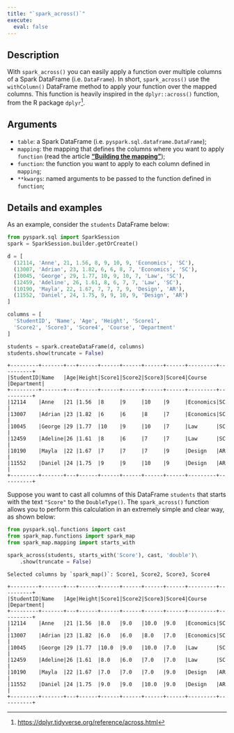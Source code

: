 ```yaml
---
title: "`spark_across()`"
execute:
  eval: false
---
```



## Description

With `spark_across()` you can easily apply a function over multiple columns of a Spark DataFrame (i.e. `DataFrame`). In short, `spark_across()` use the `withColumn()` DataFrame method to apply your function over the mapped columns. This function is heavily inspired in the `dplyr::across()` function, from the R package `dplyr`^[<https://dplyr.tidyverse.org/reference/across.html>].

## Arguments

- `table`: a Spark DataFrame (i.e. `pyspark.sql.dataframe.DataFrame`);
- `mapping`: the mapping that defines the columns where you want to apply `function` (read the article [**"Building the mapping"**](https://github.com/pedropark99/spark_map/blob/main/doc/english/articles/building-mapping.md));
- `function`: the function you want to apply to each column defined in `mapping`;
- `**kwargs`: named arguments to be passed to the function defined in `function`;


## Details and examples

As an example, consider the `students` DataFrame below:

```python
from pyspark.sql import SparkSession
spark = SparkSession.builder.getOrCreate()

d = [
  (12114, 'Anne', 21, 1.56, 8, 9, 10, 9, 'Economics', 'SC'),
  (13007, 'Adrian', 23, 1.82, 6, 6, 8, 7, 'Economics', 'SC'),
  (10045, 'George', 29, 1.77, 10, 9, 10, 7, 'Law', 'SC'),
  (12459, 'Adeline', 26, 1.61, 8, 6, 7, 7, 'Law', 'SC'),
  (10190, 'Mayla', 22, 1.67, 7, 7, 7, 9, 'Design', 'AR'),
  (11552, 'Daniel', 24, 1.75, 9, 9, 10, 9, 'Design', 'AR')
]

columns = [
  'StudentID', 'Name', 'Age', 'Height', 'Score1',
  'Score2', 'Score3', 'Score4', 'Course', 'Department'
]

students = spark.createDataFrame(d, columns)
students.show(truncate = False)
```

```
+---------+-------+---+------+------+------+------+------+---------+----------+
|StudentID|Name   |Age|Height|Score1|Score2|Score3|Score4|Course   |Department|
+---------+-------+---+------+------+------+------+------+---------+----------+
|12114    |Anne   |21 |1.56  |8     |9     |10    |9     |Economics|SC        |
|13007    |Adrian |23 |1.82  |6     |6     |8     |7     |Economics|SC        |
|10045    |George |29 |1.77  |10    |9     |10    |7     |Law      |SC        |
|12459    |Adeline|26 |1.61  |8     |6     |7     |7     |Law      |SC        |
|10190    |Mayla  |22 |1.67  |7     |7     |7     |9     |Design   |AR        |
|11552    |Daniel |24 |1.75  |9     |9     |10    |9     |Design   |AR        |
+---------+-------+---+------+------+------+------+------+---------+----------+
```

Suppose you want to cast all columns of this DataFrame `students` that starts with the text `"Score"` to the `DoubleType()`. The `spark_across()` function allows you to perform this calculation in an extremely simple and clear way, as shown below:

```python
from pyspark.sql.functions import cast
from spark_map.functions import spark_map
from spark_map.mapping import starts_with

spark_across(students, starts_with('Score'), cast, 'double')\
    .show(truncate = False)
```
```
Selected columns by `spark_map()`: Score1, Score2, Score3, Score4

+---------+-------+---+------+------+------+------+------+---------+----------+
|StudentID|Name   |Age|Height|Score1|Score2|Score3|Score4|Course   |Department|
+---------+-------+---+------+------+------+------+------+---------+----------+
|12114    |Anne   |21 |1.56  |8.0   |9.0   |10.0  |9.0   |Economics|SC        |
|13007    |Adrian |23 |1.82  |6.0   |6.0   |8.0   |7.0   |Economics|SC        |
|10045    |George |29 |1.77  |10.0  |9.0   |10.0  |7.0   |Law      |SC        |
|12459    |Adeline|26 |1.61  |8.0   |6.0   |7.0   |7.0   |Law      |SC        |
|10190    |Mayla  |22 |1.67  |7.0   |7.0   |7.0   |9.0   |Design   |AR        |
|11552    |Daniel |24 |1.75  |9.0   |9.0   |10.0  |9.0   |Design   |AR        |
+---------+-------+---+------+------+------+------+------+---------+----------+
```
